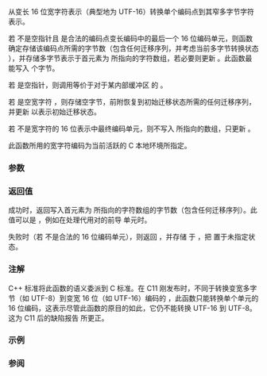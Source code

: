 {{cpp/title|c16rtomb}}
{{cpp/string/multibyte/navbar}}
{{ddcl|header=cuchar|since=c++11|
std::size_t c16rtomb( char* s, char16_t c16, std::mbstate_t* ps );
}}

从变长 16 位宽字符表示（典型地为 UTF-16）转换单个编码点到其窄多字节字符表示。

若 {{c|s}} 不是空指针且 {{c|c16}} 是合法的编码点变长编码中的最后一个 16 位编码单元，则函数确定存储该编码点所需的字节数（包含任何迁移序列，并考虑当前多字节转换状态 {{c|*ps}}），并存储多字节表示于首元素为 {{c|s}} 所指向的字符数组，若必要则更新 {{c|*ps}}。此函数最能写入 {{lc|MB_CUR_MAX}} 个字节。

若 {{c|s}} 是空指针，则调用等价于对于某内部缓冲区 {{tt|buf}} 的 {{c|std::c16rtomb(buf, u'\0', ps)}} 。

若 {{c|c16}} 是空宽字符 {{c|u'\0'}}，则存储空字节，前附恢复到初始迁移状态所需的任何迁移序列，并更新 {{c|*ps}} 以表示初始迁移状态。

若 {{c|c16}} 不是宽字符的 16 位表示中最终编码单元，则不写入 {{c|s}} 所指向的数组，只更新 {{c|*ps}}。

此函数所用的宽字符编码为当前活跃的 C 本地环境所指定。

===参数===
{{par begin}}
{{par|s|指向将存储多字节字符的窄字符数组的指针}}
{{par|c16|要转换的 16 位宽字符}}
{{par|ps|指向转译多字节字符串时所用转换状态对象的指针}}
{{par end}}

===返回值===
成功时，返回写入首元素为 {{c|s}} 所指向的字符数组的字节数（包含任何迁移序列）。此值可以是 {{c|0}}，例如在处理代用对的前导 {{c/core|char16_t}} 单元时。

失败时（若 {{c|c16}} 不是合法的 16 位编码单元），则返回 {{c|-1}}，并存储 {{lc|EILSEQ}} 于 {{lc|errno}}，把 {{c|*ps}} 置于未指定状态。

===注解===
C++ 标准将此函数的语义委派到 C 标准。在 C11 刚发布时，不同于转换变宽多字节（如 UTF-8）到变宽 16 位（如 UTF-16）编码的 {{lc|std::mbrtoc16}}，此函数只能转换单个单元的 16 位编码，这表示尽管此函数的原目的如此，它仍不能转换 UTF-16 到 UTF-8。这为 C11 后的缺陷报告 {{stddoc|n2059.htm#dr_488|DR488|lang=c}} 所更正。

===示例===
{{example|此示例假设已应用{{stddoc|n2059.htm#dr_488|缺陷报告 488|lang=c}} 的修复
|code=
#include &lt;climits&gt;
#include &lt;clocale&gt;
#include &lt;cuchar&gt;
#include &lt;iomanip&gt;
#include &lt;iostream&gt;
#include &lt;string_view&gt;
 
int main()
{
    std::setlocale(LC_ALL, "en_US.utf8");
    std::u16string_view strv = u"zß水🍌"; // 或 z\u00df\u6c34\U0001F34C
    std::cout &lt;&lt; "处理 " &lt;&lt; strv.size() &lt;&lt; " UTF-16 代码单元: [ ";
    for (char16_t c : strv)
        std::cout &lt;&lt; std::showbase &lt;&lt; std::hex &lt;&lt; static_cast&lt;int&gt;(c) &lt;&lt; ' ';
    std::cout &lt;&lt; "]\n";
 
    std::mbstate_t state{};
    char out[MB_LEN_MAX]{};
    for (char16_t c : strv)
    {
        std::size_t rc = std::c16rtomb(out, c, &amp;state);
        std::cout &lt;&lt; static_cast&lt;int&gt;(c) &lt;&lt; " 转换为 [ ";
        if (rc != (std::size_t) - 1)
            for (unsigned char c8 : std::string_view{out, rc})
                std::cout &lt;&lt; +c8 &lt;&lt; ' ';
        std::cout &lt;&lt; "]\n";
    }
}
|output=
处理 5 UTF-16 代码单元: [ 0x7a 0xdf 0x6c34 0xd83c 0xdf4c ]
0x7a 转换为 [ 0x7a ]
0xdf 转换为 [ 0xc3 0x9f ]
0x6c34 转换为 [ 0xe6 0xb0 0xb4 ]
0xd83c 转换为 [ ]
0xdf4c 转换为 [ 0xf0 0x9f 0x8d 0x8c ]
}}

===参阅===
{{dsc begin}}
{{dsc inc|cpp/string/multibyte/dsc mbrtoc16}}
{{dsc inc|cpp/string/multibyte/dsc c8rtomb}}
{{dsc inc|cpp/locale/codecvt/dsc do_out|mem=std::codecvt&lt;char16_t, char, std::mbstate_t&gt;}}
{{dsc see c|c/string/multibyte/c16rtomb}}
{{dsc end}}

{{langlinks|de|en|es|fr|it|ja|pt|ru}}